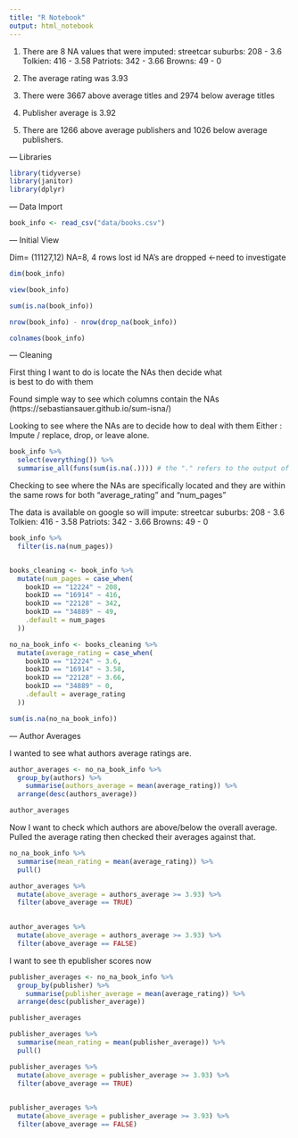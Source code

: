 ```yaml
---
title: "R Notebook"
output: html_notebook
---
```


1. There are 8 NA values that were imputed:
streetcar suburbs: 208 - 3.6
Tolkien: 416 - 3.58
Patriots: 342 - 3.66
Browns: 49 - 0

2. The average rating was 3.93


3. There were 3667 above average titles and 2974 below average titles

4. Publisher average is 3.92

5. There are 1266 above average publishers and 1026 below average publishers.



--- Libraries

```r
library(tidyverse)
library(janitor)
library(dplyr)
```


--- Data Import

```r
book_info <- read_csv("data/books.csv")
```



--- Initial View

Dim= (11127,12) NA=8, 4 rows lost id NA's are dropped <-need to investigate 

```r
dim(book_info)

view(book_info)

sum(is.na(book_info))

nrow(book_info) - nrow(drop_na(book_info))

colnames(book_info)

```
--- Cleaning

First thing I want to do is locate the NAs then decide what   
is best to do with them

Found simple way to see which columns contain the NAs
(https://sebastiansauer.github.io/sum-isna/)

Looking to see where the NAs are to decide how to deal with them
Either : Impute / replace, drop, or leave alone. 


```r
book_info %>% 
  select(everything()) %>%  
  summarise_all(funs(sum(is.na(.)))) # the "." refers to the output of the previous pipe
```

Checking to see where the NAs are specifically located and they are within 
the same rows for both "average_rating" and "num_pages" 

The data is available on google so will impute:
streetcar suburbs: 208 - 3.6
Tolkien: 416 - 3.58
Patriots: 342 - 3.66
Browns: 49 - 0

```r
book_info %>% 
  filter(is.na(num_pages))


books_cleaning <- book_info %>% 
  mutate(num_pages = case_when(
    bookID == "12224" ~ 208, 
    bookID == "16914" ~ 416,
    bookID == "22128" ~ 342,
    bookID == "34889" ~ 49,
    .default = num_pages
  ))

no_na_book_info <- books_cleaning %>% 
  mutate(average_rating = case_when(
    bookID == "12224" ~ 3.6,
    bookID == "16914" ~ 3.58,
    bookID == "22128" ~ 3.66,
    bookID == "34889" ~ 0,
    .default = average_rating
  ))

sum(is.na(no_na_book_info))

```

--- Author Averages

I wanted to see what authors average ratings are.
  
```r
author_averages <- no_na_book_info %>%
  group_by(authors) %>% 
    summarise(authors_average = mean(average_rating)) %>%
  arrange(desc(authors_average))

author_averages

```
  
Now I want to check which authors are above/below the overall average.
Pulled the average rating then checked their averages against that.



```r
no_na_book_info %>% 
  summarise(mean_rating = mean(average_rating)) %>% 
  pull()
```
```r
author_averages %>% 
  mutate(above_average = authors_average >= 3.93) %>% 
  filter(above_average == TRUE)
  

author_averages %>% 
  mutate(above_average = authors_average >= 3.93) %>% 
  filter(above_average == FALSE)

```
  
I want to see th epublisher scores now

```r
publisher_averages <- no_na_book_info %>%
  group_by(publisher) %>% 
    summarise(publisher_average = mean(average_rating)) %>%
  arrange(desc(publisher_average))

publisher_averages
```
```r
publisher_averages %>% 
  summarise(mean_rating = mean(publisher_average)) %>% 
  pull()
```
```r
publisher_averages %>% 
  mutate(above_average = publisher_average >= 3.93) %>% 
  filter(above_average == TRUE)
  

publisher_averages %>% 
  mutate(above_average = publisher_average >= 3.93) %>% 
  filter(above_average == FALSE)
```

